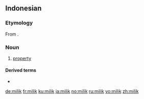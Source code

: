 ==Indonesian==

===Etymology===
From {{etyl|ar|id}} {{l|ar|ملك|sc=Arab|tr=milk}}.

===Noun===
{{head|id|noun}}

# [[property]]

====Derived terms====
* {{l|id|memilik}}

[[de:milik]]
[[fr:milik]]
[[ku:milik]]
[[ja:milik]]
[[no:milik]]
[[ru:milik]]
[[vo:milik]]
[[zh:milik]]